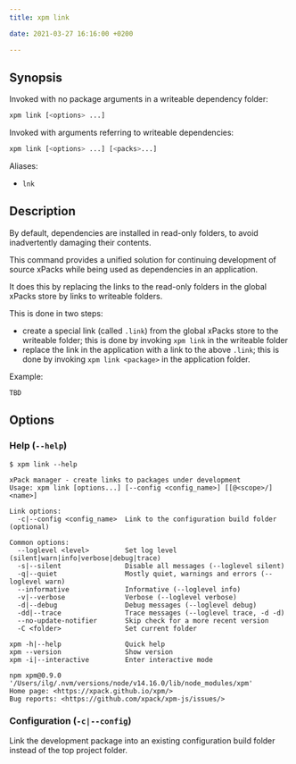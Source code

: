 ```yaml
---
title: xpm link

date: 2021-03-27 16:16:00 +0200

---
```


## Synopsis

Invoked with no package arguments in a writeable dependency folder:

```sh
xpm link [<options> ...]
```

Invoked with arguments referring to writeable dependencies:

```sh
xpm link [<options> ...] [<packs>...]
```

Aliases:

- `lnk`

## Description

By default, dependencies are installed in read-only folders, to avoid
inadvertently damaging their contents.

This command provides a unified solution for continuing
development of source xPacks while being used as dependencies in
an application.

It does this by replacing the links to the read-only folders in the
global xPacks store by links to writeable folders.

This is done in two steps:

- create a special link (called `.link`) from the global xPacks store
to the writeable folder; this is done by invoking `xpm link` in the
writeable folder
- replace the link in the application with a link to the above `.link`;
this is done by invoking `xpm link <package>` in the application folder.

Example:

```console
TBD
```

## Options

### Help (`--help`)

```console
$ xpm link --help

xPack manager - create links to packages under development
Usage: xpm link [options...] [--config <config_name>] [[@<scope>/]<name>]

Link options:
  -c|--config <config_name>  Link to the configuration build folder (optional)

Common options:
  --loglevel <level>         Set log level (silent|warn|info|verbose|debug|trace)
  -s|--silent                Disable all messages (--loglevel silent)
  -q|--quiet                 Mostly quiet, warnings and errors (--loglevel warn)
  --informative              Informative (--loglevel info)
  -v|--verbose               Verbose (--loglevel verbose)
  -d|--debug                 Debug messages (--loglevel debug)
  -dd|--trace                Trace messages (--loglevel trace, -d -d)
  --no-update-notifier       Skip check for a more recent version
  -C <folder>                Set current folder

xpm -h|--help                Quick help
xpm --version                Show version
xpm -i|--interactive         Enter interactive mode

npm xpm@0.9.0 '/Users/ilg/.nvm/versions/node/v14.16.0/lib/node_modules/xpm'
Home page: <https://xpack.github.io/xpm/>
Bug reports: <https://github.com/xpack/xpm-js/issues/>
```

### Configuration (`-c|--config`)

Link the development package into an existing configuration build folder
instead of the top project folder.
